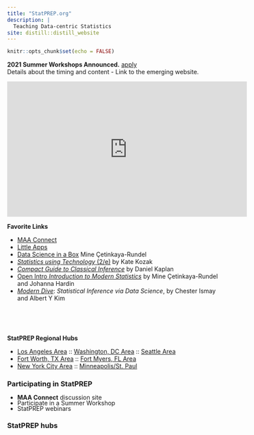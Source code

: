 ```yaml
---
title: "StatPREP.org"
description: |
  Teaching Data-centric Statistics
site: distill::distill_website
---
```


```r
knitr::opts_chunk$set(echo = FALSE)
```


**2021 Summer Workshops Announced.** [apply]()     
Details about the timing and content
- Link to the emerging website.

<iframe width="560" height="315" src="https://www.youtube.com/embed/tqpR85GhOwo" frameborder="0" allow="accelerometer; autoplay; clipboard-write; encrypted-media; gyroscope; picture-in-picture" allowfullscreen></iframe>

**Favorite Links**

- [MAA Connect](https://connect.maa.org/home)
- [Little Apps](https://statprep.github.io/LittleAppSite)
- [Data Science in a Box](datascienceinabox.org) Mine Çetinkaya-Rundel
- [*Statistics using Technology* (2/e)](StatPREP.github.io/Book-Stat-using-tech) by Kate Kozak
- [*Compact Guide to Classical Inference*](https://dtkaplan.github.io/CompactInference/) by Daniel Kaplan
- [Open Intro *Introduction to Modern Statistics*](https://www.openintro.org/book/ims/) by Mine Çetinkaya-Rundel and Johanna Hardin
- [*Modern Dive*](moderndive.com): *Statistical Inference via Data Science*, by Chester Ismay and Albert Y Kim


 

 

**StatPREP Regional Hubs** 

- [Los Angeles Area]() :: [Washington, DC Area]() :: [Seattle Area]() 
- [Fort Worth, TX Area]() :: [Fort Myers, FL Area]() 
- [New York City Area]() ::  [Minneapolis/St. Paul]()






<aside>
<div>
<h3>Participating in StatPREP</h3>
<div>
<ul style="line-height:90%">
<li><strong>MAA Connect</strong> discussion site</li>
<li>Participate in a Summer Workshop</li>
<li>StatPREP webinars</li>
</ul>
</div>
</aside>
<aside>
<h3>StatPREP hubs</h3>
<div>
<ul  style="line-height:80%">

</ul>
</div>
</aside>


